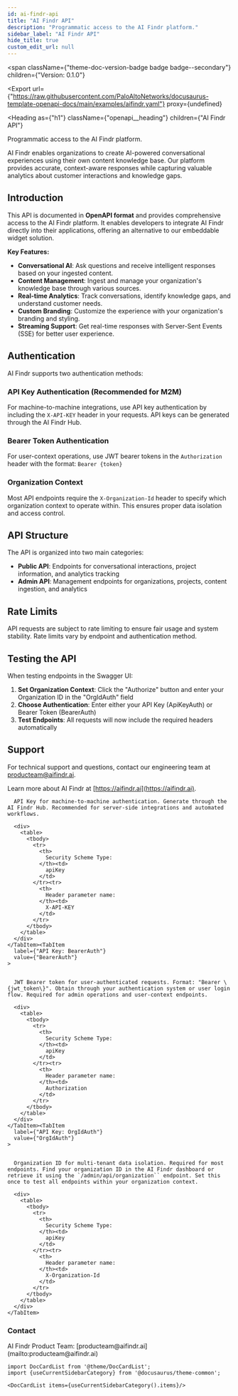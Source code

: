 ```yaml
---
id: ai-findr-api
title: "AI Findr API"
description: "Programmatic access to the AI Findr platform."
sidebar_label: "AI Findr API"
hide_title: true
custom_edit_url: null
---
```



<span
  className={"theme-doc-version-badge badge badge--secondary"}
  children={"Version: 0.1.0"}
>
</span>

<Export
  url={"https://raw.githubusercontent.com/PaloAltoNetworks/docusaurus-template-openapi-docs/main/examples/aifindr.yaml"}
  proxy={undefined}
>
  
</Export>

<Heading
  as={"h1"}
  className={"openapi__heading"}
  children={"AI Findr API"}
>
</Heading>



Programmatic access to the AI Findr platform.

AI Findr enables organizations to create AI-powered conversational experiences using their own content knowledge base. Our platform provides accurate, context-aware responses while capturing valuable analytics about customer interactions and knowledge gaps.

## Introduction
This API is documented in **OpenAPI format** and provides comprehensive access to the AI Findr platform.
It enables developers to integrate AI Findr directly into their applications, offering an alternative to our embeddable widget solution.

**Key Features:**
- **Conversational AI**: Ask questions and receive intelligent responses based on your ingested content.
- **Content Management**: Ingest and manage your organization's knowledge base through various sources.
- **Real-time Analytics**: Track conversations, identify knowledge gaps, and understand customer needs.
- **Custom Branding**: Customize the experience with your organization's branding and styling.
- **Streaming Support**: Get real-time responses with Server-Sent Events (SSE) for better user experience.

## Authentication
AI Findr supports two authentication methods:

### API Key Authentication (Recommended for M2M)
For machine-to-machine integrations, use API key authentication by including the `X-API-KEY` header in your requests.
API keys can be generated through the AI Findr Hub.

### Bearer Token Authentication
For user-context operations, use JWT bearer tokens in the `Authorization` header with the format: `Bearer {token}`

### Organization Context
Most API endpoints require the `X-Organization-Id` header to specify which organization context to operate within.
This ensures proper data isolation and access control.

## API Structure
The API is organized into two main categories:
- **Public API**: Endpoints for conversational interactions, project information, and analytics tracking
- **Admin API**: Management endpoints for organizations, projects, content ingestion, and analytics

## Rate Limits
API requests are subject to rate limiting to ensure fair usage and system stability. Rate limits vary by endpoint and authentication method.

## Testing the API
When testing endpoints in the Swagger UI:
1. **Set Organization Context**: Click the "Authorize" button and enter your Organization ID in the "OrgIdAuth" field
2. **Choose Authentication**: Enter either your API Key (ApiKeyAuth) or Bearer Token (BearerAuth)
3. **Test Endpoints**: All requests will now include the required headers automatically

## Support
For technical support and questions, contact our engineering team at [producteam@aifindr.ai](mailto:producteam@aifindr.ai).

Learn more about AI Findr at [https://aifindr.ai](https://aifindr.ai).

<div
  style={{"marginBottom":"2rem"}}
>
  <Heading
    id={"authentication"}
    as={"h2"}
    className={"openapi-tabs__heading"}
    children={"Authentication"}
  >
  </Heading><SchemaTabs
    className={"openapi-tabs__security-schemes"}
  >
    <TabItem
      label={"API Key: ApiKeyAuth"}
      value={"ApiKeyAuth"}
    >
      
      
      API Key for machine-to-machine authentication. Generate through the AI Findr Hub. Recommended for server-side integrations and automated workflows.
      
      <div>
        <table>
          <tbody>
            <tr>
              <th>
                Security Scheme Type:
              </th><td>
                apiKey
              </td>
            </tr><tr>
              <th>
                Header parameter name:
              </th><td>
                X-API-KEY
              </td>
            </tr>
          </tbody>
        </table>
      </div>
    </TabItem><TabItem
      label={"API Key: BearerAuth"}
      value={"BearerAuth"}
    >
      
      
      JWT Bearer token for user-authenticated requests. Format: "Bearer \{jwt_token\}". Obtain through your authentication system or user login flow. Required for admin operations and user-context endpoints.
      
      <div>
        <table>
          <tbody>
            <tr>
              <th>
                Security Scheme Type:
              </th><td>
                apiKey
              </td>
            </tr><tr>
              <th>
                Header parameter name:
              </th><td>
                Authorization
              </td>
            </tr>
          </tbody>
        </table>
      </div>
    </TabItem><TabItem
      label={"API Key: OrgIdAuth"}
      value={"OrgIdAuth"}
    >
      
      
      Organization ID for multi-tenant data isolation. Required for most endpoints. Find your organization ID in the AI Findr dashboard or retrieve it using the `/admin/api/organization`` endpoint. Set this once to test all endpoints within your organization context.
      
      <div>
        <table>
          <tbody>
            <tr>
              <th>
                Security Scheme Type:
              </th><td>
                apiKey
              </td>
            </tr><tr>
              <th>
                Header parameter name:
              </th><td>
                X-Organization-Id
              </td>
            </tr>
          </tbody>
        </table>
      </div>
    </TabItem>
  </SchemaTabs>
</div><div
  style={{"display":"flex","flexDirection":"column","marginBottom":"var(--ifm-paragraph-margin-bottom)"}}
>
  <h3
    style={{"marginBottom":"0.25rem"}}
  >
    Contact
  </h3><span>
    AI Findr Product Team: [producteam@aifindr.ai](mailto:producteam@aifindr.ai)
  </span>
</div>

```mdx-code-block
import DocCardList from '@theme/DocCardList';
import {useCurrentSidebarCategory} from '@docusaurus/theme-common';

<DocCardList items={useCurrentSidebarCategory().items}/>
```
      